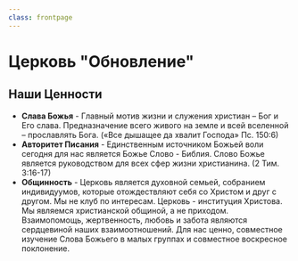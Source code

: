 ```yaml
---
class: frontpage
---
```


# Церковь "Обновление"

## Наши Ценности

- **Слава Божья** - Главный мотив жизни и служения христиан – Бог и Его слава. Предназначение всего живого на земле и всей вселенной – прославлять Бога. («Все дышащее да хвалит Господа» Пс. 150:6)
- **Авторитет Писания** - Единственным источником Божьей воли сегодня для нас является Божье Слово - Библия. Слово Божье является руководством для всех сфер жизни христианина. (2 Тим. 3:16-17)
- **Общинность** - Церковь является духовной семьей, собранием индивидуумов, которые отождествляют себя со Христом и друг с другом. Мы не клуб по интересам. Церковь - институция Христова. Мы являемся христианской общиной, а не приходом. Взаимопомощь, жертвенность, любовь и забота являются сердцевиной наших взаимоотношений. Для нас ценно, совместное изучение Слова Божьего в малых группах и совместное воскресное поклонение.
